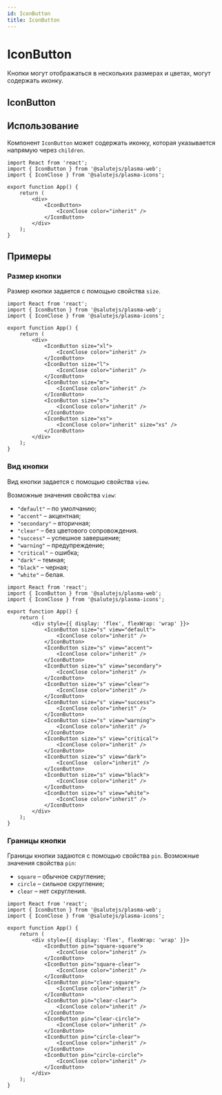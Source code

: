 ```yaml
---
id: IconButton
title: IconButton
---
```



# IconButton
Кнопки могут отображаться в нескольких размерах и цветах, могут содержать иконку.

## IconButton
<Description name="IconButton" />
<PropsTable name="IconButton" exclude={['css']} />
<StorybookLink name="IconButton" />

## Использование
Компонент `IconButton` может содержать иконку, которая указывается напрямую через `children`.

```tsx live
import React from 'react';
import { IconButton } from '@salutejs/plasma-web';
import { IconClose } from '@salutejs/plasma-icons';

export function App() {
    return (
        <div>
            <IconButton>
                <IconClose color="inherit" />
            </IconButton>
        </div>
    );
}
```

## Примеры

### Размер кнопки
Размер кнопки задается с помощью свойства `size`.

```tsx live
import React from 'react';
import { IconButton } from '@salutejs/plasma-web';
import { IconClose } from '@salutejs/plasma-icons';

export function App() {
    return (
        <div>
            <IconButton size="xl">
                <IconClose color="inherit" />
            </IconButton>
            <IconButton size="l">
                <IconClose color="inherit" />
            </IconButton>
            <IconButton size="m">
                <IconClose color="inherit" />
            </IconButton>
            <IconButton size="s">
                <IconClose color="inherit" />
            </IconButton>
            <IconButton size="xs">
                <IconClose color="inherit" size="xs" />
            </IconButton>
        </div>
    );
}
```

### Вид кнопки
Вид кнопки задается с помощью свойства `view`.

Возможные значения свойства `view`:
+ `"default"` – по умолчанию;
+ `"accent"` – акцентная;
+ `"secondary"` – вторичная;
+ `"clear"` – без цветового сопровождения.
+ `"success"` – успешное завершение;
+ `"warning"` – предупреждение;
+ `"critical"` – ошибка;
+ `"dark"` – темная;
+ `"black"` – черная;
+ `"white"` – белая.

```tsx live
import React from 'react';
import { IconButton } from '@salutejs/plasma-web';
import { IconClose } from '@salutejs/plasma-icons';

export function App() {
    return (
        <div style={{ display: 'flex', flexWrap: 'wrap' }}>
            <IconButton size="s" view="default">
                <IconClose color="inherit" />
            </IconButton>
            <IconButton size="s" view="accent">
                <IconClose color="inherit" />
            </IconButton>
            <IconButton size="s" view="secondary">
                <IconClose color="inherit" />
            </IconButton>
            <IconButton size="s" view="clear">
                <IconClose color="inherit" />
            </IconButton>
            <IconButton size="s" view="success">
                <IconClose color="inherit" />
            </IconButton>
            <IconButton size="s" view="warning">
                <IconClose color="inherit" />
            </IconButton>
            <IconButton size="s" view="critical">
                <IconClose color="inherit" />
            </IconButton>
            <IconButton size="s" view="dark">
                <IconClose  color="inherit" />
            </IconButton>
            <IconButton size="s" view="black">
                <IconClose color="inherit" />
            </IconButton>
            <IconButton size="s" view="white">
                <IconClose color="inherit" />
            </IconButton>
        </div>
    );
}
```

### Границы кнопки
Границы кнопки задаются с помощью свойства `pin`. Возможные значения свойства `pin`:
+ `square` – обычное скругление;
+ `circle` – сильное скругление;
+ `clear` – нет скругления.

```tsx live
import React from 'react';
import { IconButton } from '@salutejs/plasma-web';
import { IconClose } from '@salutejs/plasma-icons';

export function App() {
    return (
        <div style={{ display: 'flex', flexWrap: 'wrap' }}>
            <IconButton pin="square-square">
                <IconClose color="inherit" />
            </IconButton>
            <IconButton pin="square-clear">
                <IconClose color="inherit" />
            </IconButton>
            <IconButton pin="clear-square">
                <IconClose color="inherit" />
            </IconButton>
            <IconButton pin="clear-clear">
                <IconClose color="inherit" />
            </IconButton>
            <IconButton pin="clear-circle">
                <IconClose color="inherit" />
            </IconButton>
            <IconButton pin="circle-clear">
                <IconClose color="inherit" />
            </IconButton>
            <IconButton pin="circle-circle">
                <IconClose color="inherit" />
            </IconButton>
        </div>
    );
}
```
